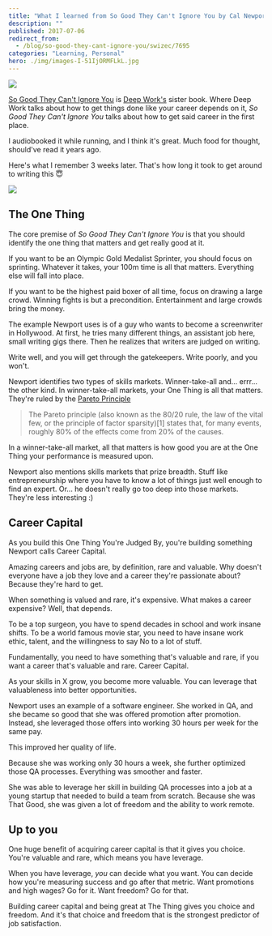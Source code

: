 ```yaml
---
title: "What I learned from So Good They Can't Ignore You by Cal Newport"
description: ""
published: 2017-07-06
redirect_from:
  - /blog/so-good-they-cant-ignore-you/swizec/7695
categories: "Learning, Personal"
hero: ./img/images-I-51IjORMFLkL.jpg
---
```


[![](./img/images-I-51IjORMFLkL.jpg)](https://www.amazon.com/gp/product/1455509124/ref=as_li_tl?ie=UTF8&camp=1789&creative=9325&creativeASIN=1455509124&linkCode=as2&tag=ageewitahat-20&linkId=587d677953d0d74a82ea05cfaf4bc611)

[So Good They Can't Ignore You](https://www.amazon.com/gp/product/1455509124/ref=as_li_tl?ie=UTF8&camp=1789&creative=9325&creativeASIN=1455509124&linkCode=as2&tag=ageewitahat-20&linkId=587d677953d0d74a82ea05cfaf4bc611) is [Deep Work's](https://swizec.com/blog/cal-newports-deep-work/swizec/7616) sister book. Where Deep Work talks about how to get things done like your career depends on it, _So Good They Can't Ignore You_ talks about how to get said career in the first place.

I audiobooked it while running, and I think it's great. Much food for thought, should've read it years ago.

Here's what I remember 3 weeks later. That's how long it took to get around to writing this 😇

![](./img/blog-wp-content-uploads-2017-07-good-shit-stays.jpg)

## The One Thing

The core premise of _So Good They Can't Ignore You_ is that you should identify the one thing that matters and get really good at it.

If you want to be an Olympic Gold Medalist Sprinter, you should focus on sprinting. Whatever it takes, your 100m time is all that matters. Everything else will fall into place.

If you want to be the highest paid boxer of all time, focus on drawing a large crowd. Winning fights is but a precondition. Entertainment and large crowds bring the money.

The example Newport uses is of a guy who wants to become a screenwriter in Hollywood. At first, he tries many different things, an assistant job here, small writing gigs there. Then he realizes that writers are judged on writing.

Write well, and you will get through the gatekeepers. Write poorly, and you won't.

Newport identifies two types of skills markets. Winner-take-all and… errr… the other kind. In winner-take-all markets, your One Thing is all that matters. They're ruled by the [Pareto Principle](https://en.wikipedia.org/wiki/Pareto_principle)

> The Pareto principle (also known as the 80/20 rule, the law of the vital few, or the principle of factor sparsity)\[1] states that, for many events, roughly 80% of the effects come from 20% of the causes.

In a winner-take-all market, all that matters is how good you are at the One Thing your performance is measured upon.

Newport also mentions skills markets that prize breadth. Stuff like entrepreneurship where you have to know a lot of things just well enough to find an expert. Or… he doesn't really go too deep into those markets. They're less interesting :)

## Career Capital

As you build this One Thing You're Judged By, you're building something Newport calls Career Capital.

Amazing careers and jobs are, by definition, rare and valuable. Why doesn't everyone have a job they love and a career they're passionate about? Because they're hard to get.

When something is valued and rare, it's expensive. What makes a career expensive? Well, that depends.

To be a top surgeon, you have to spend decades in school and work insane shifts. To be a world famous movie star, you need to have insane work ethic, talent, and the willingness to say No to a lot of stuff.

Fundamentally, you need to have something that's valuable and rare, if you want a career that's valuable and rare. Career Capital.

As your skills in X grow, you become more valuable. You can leverage that valuableness into better opportunities.

Newport uses an example of a software engineer. She worked in QA, and she became so good that she was offered promotion after promotion. Instead, she leveraged those offers into working 30 hours per week for the same pay.

This improved her quality of life.

Because she was working only 30 hours a week, she further optimized those QA processes. Everything was smoother and faster.

She was able to leverage her skill in building QA processes into a job at a young startup that needed to build a team from scratch. Because she was That Good, she was given a lot of freedom and the ability to work remote.

## Up to you

One huge benefit of acquiring career capital is that it gives you choice. You're valuable and rare, which means you have leverage.

When you have leverage, _you_ can decide what you want. You can decide how you're measuring success and go after that metric. Want promotions and high wages? Go for it. Want freedom? Go for that.

Building career capital and being great at The Thing gives you choice and freedom. And it's that choice and freedom that is the strongest predictor of job satisfaction.
